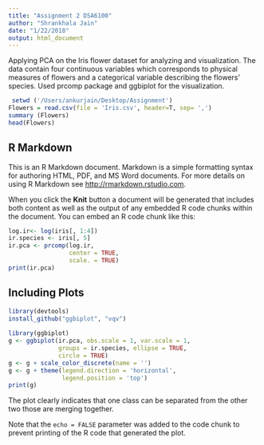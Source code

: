 ```yaml
---
title: "Assignment 2 DSA6100"
author: "Shrankhala Jain"
date: "1/22/2018"
output: html_document
---
```

Applying PCA on the Iris flower dataset for analyzing and visualization. The data contain four continuous variables which corresponds to physical measures of flowers and a categorical variable describing the flowers’ species. Used prcomp package and ggbiplot for the visualization.

```r
 setwd ('/Users/ankurjain/Desktop/Assignment')
Flowers = read.csv(file = 'Iris.csv', header=T, sep= ',')
summary (Flowers)
head(Flowers)

```

## R Markdown

This is an R Markdown document. Markdown is a simple formatting syntax for authoring HTML, PDF, and MS Word documents. For more details on using R Markdown see <http://rmarkdown.rstudio.com>.

When you click the **Knit** button a document will be generated that includes both content as well as the output of any embedded R code chunks within the document. You can embed an R code chunk like this:

```r
log.ir<- log(iris[, 1:4])
ir.species <- iris[, 5]
ir.pca <- prcomp(log.ir,
                 center = TRUE,
                 scale. = TRUE) 
print(ir.pca)
```

## Including Plots



```r
library(devtools)
install_github("ggbiplot", "vqv")
 
library(ggbiplot)
g <- ggbiplot(ir.pca, obs.scale = 1, var.scale = 1, 
              groups = ir.species, ellipse = TRUE, 
              circle = TRUE)
g <- g + scale_color_discrete(name = '')
g <- g + theme(legend.direction = 'horizontal', 
               legend.position = 'top')
print(g)
```
The plot clearly indicates that one class can be separated from the other two those are merging together. 

Note that the `echo = FALSE` parameter was added to the code chunk to prevent printing of the R code that generated the plot.
